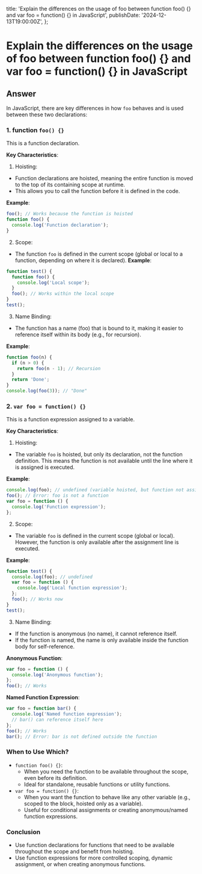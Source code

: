 
  title:
    'Explain the differences on the usage of foo between function foo() {} and var foo = function() {} in JavaScript',
  publishDate: '2024-12-13T19:00:00Z',
};

# Explain the differences on the usage of foo between function foo() {} and var foo = function() {} in JavaScript

## Answer

In JavaScript, there are key differences in how `foo` behaves and is used between these two declarations:

### 1. function `foo() {}`

This is a function declaration.

**Key Characteristics**:

1. Hoisting:

- Function declarations are hoisted, meaning the entire function is moved to the top of its containing scope at runtime.
- This allows you to call the function before it is defined in the code.

**Example**:

```javascript
foo(); // Works because the function is hoisted
function foo() {
  console.log('Function declaration');
}
```

2. Scope:

- The function `foo` is defined in the current scope (global or local to a function, depending on where it is declared).
  **Example**:

```javascript
function test() {
  function foo() {
    console.log('Local scope');
  }
  foo(); // Works within the local scope
}
test();
```

3. Name Binding:

- The function has a name (foo) that is bound to it, making it easier to reference itself within its body (e.g., for recursion).

**Example**:

```javascript
function foo(n) {
  if (n > 0) {
    return foo(n - 1); // Recursion
  }
  return 'Done';
}
console.log(foo(3)); // "Done"
```

### 2. `var foo = function() {}`

This is a function expression assigned to a variable.

**Key Characteristics**:

1. Hoisting:

- The variable `foo` is hoisted, but only its declaration, not the function definition. This means the function is not available until the line where it is assigned is executed.

**Example**:

```javascript
console.log(foo); // undefined (variable hoisted, but function not assigned yet)
foo(); // Error: foo is not a function
var foo = function () {
  console.log('Function expression');
};
```

2. Scope:

- The variable `foo` is defined in the current scope (global or local). However, the function is only available after the assignment line is executed.

**Example**:

```javascript
function test() {
  console.log(foo); // undefined
  var foo = function () {
    console.log('Local function expression');
  };
  foo(); // Works now
}
test();
```

3. Name Binding:

- If the function is anonymous (no name), it cannot reference itself.
- If the function is named, the name is only available inside the function body for self-reference.

**Anonymous Function**:

```javascript
var foo = function () {
  console.log('Anonymous function');
};
foo(); // Works
```

**Named Function Expression**:

```javascript
var foo = function bar() {
  console.log('Named function expression');
  // bar() can reference itself here
};
foo(); // Works
bar(); // Error: bar is not defined outside the function
```

### When to Use Which?

- `function foo() {}`:
  - When you need the function to be available throughout the scope, even before its definition.
  - Ideal for standalone, reusable functions or utility functions.
- `var foo = function() {}`:
  - When you want the function to behave like any other variable (e.g., scoped to the block, hoisted only as a variable).
  - Useful for conditional assignments or creating anonymous/named function expressions.

### Conclusion

- Use function declarations for functions that need to be available throughout the scope and benefit from hoisting.
- Use function expressions for more controlled scoping, dynamic assignment, or when creating anonymous functions.

<GithubEdit link='/questions/javascript/15-explain-the-differences-on-the-usage-of-foo-between-function-foo-and-var-foo-function-in-javascript/page.mdx' />

